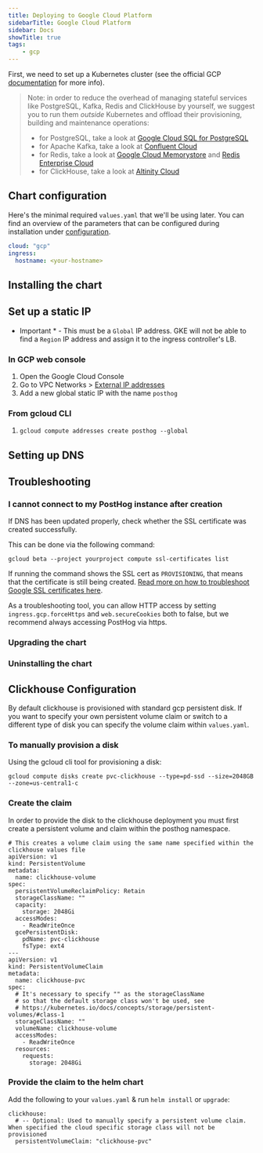 ```yaml
---
title: Deploying to Google Cloud Platform
sidebarTitle: Google Cloud Platform
sidebar: Docs
showTitle: true
tags:
    - gcp
---
```



<Disclaimer />

First, we need to set up a Kubernetes cluster (see the official GCP [documentation](https://cloud.google.com/kubernetes-engine/) for more info).

<ClusterRequirementsSnippet />

> Note: in order to reduce the overhead of managing stateful services like PostgreSQL, Kafka, Redis and ClickHouse by yourself, we suggest you to run them _outside_ Kubernetes and offload their provisioning, building and maintenance operations:
>
> * for PostgreSQL, take a look at [Google Cloud SQL for PostgreSQL](https://cloud.google.com/sql/docs/postgres)
> * for Apache Kafka, take a look at [Confluent Cloud](https://www.confluent.io/confluent-cloud/)
> * for Redis, take a look at [Google Cloud Memorystore](https://cloud.google.com/memorystore) and [Redis Enterprise Cloud](https://redis.com/redis-enterprise-cloud/overview/)
> * for ClickHouse, take a look at [Altinity Cloud](https://altinity.com/cloud-database/)
>

## Chart configuration

Here's the minimal required `values.yaml` that we'll be using later. You can find an overview of the parameters that can be configured during installation under [configuration](/docs/self-host/deploy/configuration).
```yaml
cloud: "gcp"
ingress:
  hostname: <your-hostname>
```

## Installing the chart

<InstallingSnippet />

## Set up a static IP

* Important * - This must be a `Global` IP address. GKE will not be able to find a `Region` IP address and assign it to the ingress controller's LB.

### In GCP web console 

1. Open the Google Cloud Console
1. Go to VPC Networks > [External IP addresses](https://console.cloud.google.com/networking/addresses/list)
1. Add a new global static IP with the name `posthog`

### From gcloud CLI 

1. `gcloud compute addresses create posthog --global`

## Setting up DNS

<SetupDNS />

## Troubleshooting
### I cannot connect to my PostHog instance after creation

If DNS has been updated properly, check whether the SSL certificate was created successfully.

This can be done via the following command:

```shell
gcloud beta --project yourproject compute ssl-certificates list
```

If running the command shows the SSL cert as `PROVISIONING`, that means that the certificate is still being created. [Read more on how to troubleshoot Google SSL certificates here](https://cloud.google.com/load-balancing/docs/ssl-certificates/troubleshooting).

As a troubleshooting tool, you can allow HTTP access by setting `ingress.gcp.forceHttps` and `web.secureCookies` both to false, but we recommend always accessing PostHog via https.

### Upgrading the chart

<UpgradingSnippet />

### Uninstalling the chart

<UninstallingSnippet />

## Clickhouse Configuration

By default clickhouse is provisioned with standard gcp persistent disk. If you want to specify your own persistent volume claim or switch to a different type of disk
you can specify the volume claim within `values.yaml`.

### To manually provision a disk

Using the gcloud cli tool for provisioning a disk:

```
gcloud compute disks create pvc-clickhouse --type=pd-ssd --size=2048GB --zone=us-central1-c
```

### Create the claim

In order to provide the disk to the clickhouse deployment you must first create a persistent volume and claim within the posthog namespace.

```
# This creates a volume claim using the same name specified within the clickhouse values file
apiVersion: v1
kind: PersistentVolume
metadata:
  name: clickhouse-volume
spec:
  persistentVolumeReclaimPolicy: Retain
  storageClassName: ""
  capacity:
    storage: 2048Gi
  accessModes:
    - ReadWriteOnce
  gcePersistentDisk:
    pdName: pvc-clickhouse
    fsType: ext4
---
apiVersion: v1
kind: PersistentVolumeClaim
metadata:
  name: clickhouse-pvc
spec:
  # It's necessary to specify "" as the storageClassName
  # so that the default storage class won't be used, see
  # https://kubernetes.io/docs/concepts/storage/persistent-volumes/#class-1
  storageClassName: ""
  volumeName: clickhouse-volume
  accessModes:
    - ReadWriteOnce
  resources:
    requests:
      storage: 2048Gi
```

### Provide the claim to the helm chart
Add the following to your `values.yaml` & run `helm install` or `upgrade`:
```
clickhouse:
  # -- Optional: Used to manually specify a persistent volume claim. When specified the cloud specific storage class will not be provisioned
  persistentVolumeClaim: "clickhouse-pvc"
```
